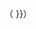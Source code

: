 {{formatnum: {{{orgvalue}}} }}{{convert/unitname|{{{orgunit}}}|sym}}（{{formatnum: {{#expr: {{{convalue}}} round {{{roundto}}} }} }}{{convert/unitname|{{{conunit}}}|sym}}）